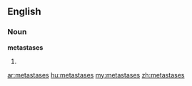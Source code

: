 ==English==
===Noun===
'''metastases'''

#{{medicine}} {{plural of|[[metastasis]]}}

[[ar:metastases]]
[[hu:metastases]]
[[my:metastases]]
[[zh:metastases]]